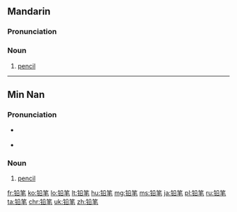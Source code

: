 ==Mandarin==
{{zh-hanzi-box|[[铅]][[笔]]|[[鉛筆]]}}

===Pronunciation===
{{Pinyin-IPA|qiānbǐ|a=zh-qiānbǐ.ogg}}

===Noun===
{{cmn-noun|s|pin=qiānbǐ|pint=qian1bi3|tra=鉛筆|sim=铅笔}}

# [[pencil]]

----

==Min Nan==

===Pronunciation===
* {{a|Quanzhou}} {{IPA|[ ɪɛn˨˩pɪt˩˩ ]|lang=nan}}
* {{a|Zhangzhou}} {{IPA|[ ɪɛn˧˧pɪt˩˩ ]|lang=nan}}

===Noun===
{{nan-noun|s|poj=iân-pit|pojt=ian5pit4|tra=鉛筆|sim=铅笔}}

# [[pencil]]

[[fr:铅笔]]
[[ko:铅笔]]
[[lo:铅笔]]
[[lt:铅笔]]
[[hu:铅笔]]
[[mg:铅笔]]
[[ms:铅笔]]
[[ja:铅笔]]
[[pl:铅笔]]
[[ru:铅笔]]
[[ta:铅笔]]
[[chr:铅笔]]
[[uk:铅笔]]
[[zh:铅笔]]